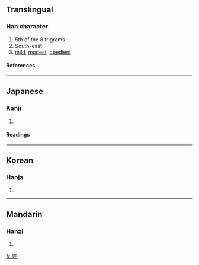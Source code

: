 {{see|巽}}

==Translingual==
===Han character===
{{Han char|rn=49|rad=己|as=06|sn=9|four=|canj=口山一金 (RUMC)}}
# 5th of the 8 trigrams
# South-east
# [[mild]], [[modest]], [[obedient]]
====References====
{{Han ref|kx=0327.101|dkj=08759|hdz=20986.100|uh=5DFA|ud=24058}}
----
==Japanese==
===Kanji===
{{ja-kanji|grade=|rs=己06}}
# {{defn|Japanese}} 
====Readings====
{{ja-readings|on=[[そん]] (son)|kun=[[たつみ]] (tatsumi), [[ゆずる]] (yuzuru)}}
----
==Korean==
===Hanja===
{{ko-hanja|hangeul=손|rv=son|mr=son}}
# {{defn|Korean}}
----
==Mandarin==
===Hanzi===
{{cmn-hanzi|pin=[[xùn]] (xun4)|wg=hsün<sup>4</sup>}}
# {{defn|Mandarin}}

[[fr:巺]]